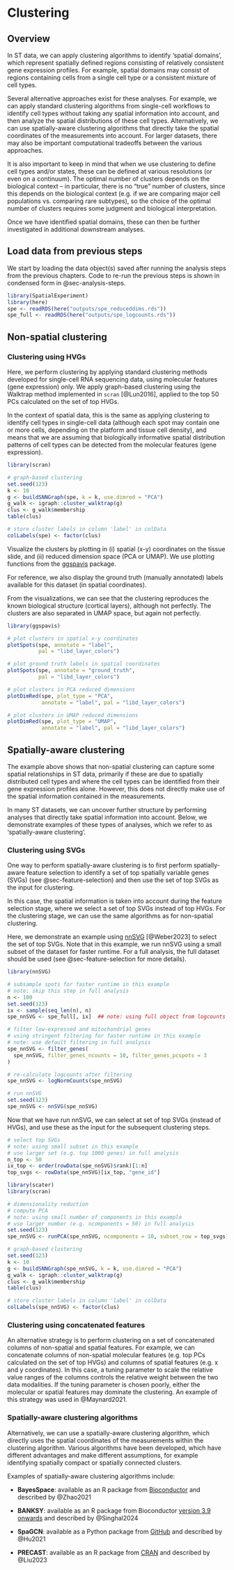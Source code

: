 # Clustering {#sec-clustering}


## Overview

In ST data, we can apply clustering algorithms to identify 'spatial domains', which represent spatially defined regions consisting of relatively consistent gene expression profiles. For example, spatial domains may consist of regions containing cells from a single cell type or a consistent mixture of cell types.

Several alternative approaches exist for these analyses. For example, we can apply standard clustering algorithms from single-cell workflows to identify cell types without taking any spatial information into account, and then analyze the spatial distributions of these cell types. Alternatively, we can use spatially-aware clustering algorithms that directly take the spatial coordinates of the measurements into account. For larger datasets, there may also be important computational tradeoffs between the various approaches.

It is also important to keep in mind that when we use clustering to define cell types and/or states, these can be defined at various resolutions (or even on a continuum). The optimal number of clusters depends on the biological context -- in particular, there is no "true" number of clusters, since this depends on the biological context (e.g. if we are comparing major cell populations vs. comparing rare subtypes), so the choice of the optimal number of clusters requires some judgment and biological interpretation.

Once we have identified spatial domains, these can then be further investigated in additional downstream analyses.



## Load data from previous steps

We start by loading the data object(s) saved after running the analysis steps from the previous chapters. Code to re-run the previous steps is shown in condensed form in @sec-analysis-steps.

```r
library(SpatialExperiment)
library(here)
spe <- readRDS(here("outputs/spe_reduceddims.rds"))
spe_full <- readRDS(here("outputs/spe_logcounts.rds"))
```



## Non-spatial clustering

### Clustering using HVGs

Here, we perform clustering by applying standard clustering methods developed for single-cell RNA sequencing data, using molecular features (gene expression) only. We apply graph-based clustering using the Walktrap method implemented in `scran` [@Lun2016], applied to the top 50 PCs calculated on the set of top HVGs.

In the context of spatial data, this is the same as applying clustering to identify cell types in single-cell data (although each spot may contain one or more cells, depending on the platform and tissue cell density), and means that we are assuming that biologically informative spatial distribution patterns of cell types can be detected from the molecular features (gene expression).

```r
library(scran)
```

```r
# graph-based clustering
set.seed(123)
k <- 10
g <- buildSNNGraph(spe, k = k, use.dimred = "PCA")
g_walk <- igraph::cluster_walktrap(g)
clus <- g_walk$membership
table(clus)

# store cluster labels in column 'label' in colData
colLabels(spe) <- factor(clus)
```


Visualize the clusters by plotting in (i) spatial (x-y) coordinates on the tissue slide, and (ii) reduced dimension space (PCA or UMAP). We use plotting functions from the [ggspavis](https://bioconductor.org/packages/ggspavis) package.

For reference, we also display the ground truth (manually annotated) labels available for this dataset (in spatial coordinates).

From the visualizations, we can see that the clustering reproduces the known biological structure (cortical layers), although not perfectly. The clusters are also separated in UMAP space, but again not perfectly.

```r
library(ggspavis)
```

```r
# plot clusters in spatial x-y coordinates
plotSpots(spe, annotate = "label", 
          pal = "libd_layer_colors")

# plot ground truth labels in spatial coordinates
plotSpots(spe, annotate = "ground_truth", 
          pal = "libd_layer_colors")
```

```r
# plot clusters in PCA reduced dimensions
plotDimRed(spe, plot_type = "PCA", 
           annotate = "label", pal = "libd_layer_colors")

# plot clusters in UMAP reduced dimensions
plotDimRed(spe, plot_type = "UMAP", 
           annotate = "label", pal = "libd_layer_colors")
```



## Spatially-aware clustering

The example above shows that non-spatial clustering can capture some spatial relationships in ST data, primarily if these are due to spatially distributed cell types and where the cell types can be identified from their gene expression profiles alone. However, this does not directly make use of the spatial information contained in the measurements.

In many ST datasets, we can uncover further structure by performing analyses that directly take spatial information into account. Below, we demonstrate examples of these types of analyses, which we refer to as 'spatially-aware clustering'.


### Clustering using SVGs

One way to perform spatially-aware clustering is to first perform spatially-aware feature selection to identify a set of top spatially variable genes (SVGs) (see @sec-feature-selection) and then use the set of top SVGs as the input for clustering.

In this case, the spatial information is taken into account during the feature selection stage, where we select a set of top SVGs instead of top HVGs. For the clustering stage, we can use the same algorithms as for non-spatial clustering.

Here, we demonstrate an example using [nnSVG](https://bioconductor.org/packages/nnSVG) [@Weber2023] to select the set of top SVGs. Note that in this example, we run nnSVG using a small subset of the dataset for faster runtime. For a full analysis, the full dataset should be used (see @sec-feature-selection for more details).

```r
library(nnSVG)
```

```r
# subsample spots for faster runtime in this example
# note: skip this step in full analysis
n <- 100
set.seed(123)
ix <- sample(seq_len(n), n)
spe_nnSVG <- spe_full[, ix]  ## note: using full object from logcounts step

# filter low-expressed and mitochondrial genes
# using stringent filtering for faster runtime in this example
# note: use default filtering in full analysis
spe_nnSVG <- filter_genes(
  spe_nnSVG, filter_genes_ncounts = 10, filter_genes_pcspots = 3
)

# re-calculate logcounts after filtering
spe_nnSVG <- logNormCounts(spe_nnSVG)
```

```r
# run nnSVG
set.seed(123)
spe_nnSVG <- nnSVG(spe_nnSVG)
```


Now that we have run nnSVG, we can select at set of top SVGs (instead of HVGs), and use these as the input for the subsequent clustering steps.

```r
# select top SVGs
# note: using small subset in this example
# use larger set (e.g. top 1000 genes) in full analysis
n_top <- 50
ix_top <- order(rowData(spe_nnSVG)$rank)[1:n]
top_svgs <- rowData(spe_nnSVG)[ix_top, "gene_id"]
```

```r
library(scater)
library(scran)
```

```r
# dimensionality reduction
# compute PCA
# note: using small number of components in this example
# use larger number (e.g. ncomponents = 50) in full analysis
set.seed(123)
spe_nnSVG <- runPCA(spe_nnSVG, ncomponents = 10, subset_row = top_svgs)
```

```r
# graph-based clustering
set.seed(123)
k <- 10
g <- buildSNNGraph(spe_nnSVG, k = k, use.dimred = "PCA")
g_walk <- igraph::cluster_walktrap(g)
clus <- g_walk$membership
table(clus)

# store cluster labels in column 'label' in colData
colLabels(spe_nnSVG) <- factor(clus)
```


### Clustering using concatenated features

An alternative strategy is to perform clustering on a set of concatenated columns of non-spatial and spatial features. For example, we can concatenate columns of non-spatial molecular features (e.g. top PCs calculated on the set of top HVGs) and columns of spatial features (e.g. x and y coordinates). In this case, a tuning parameter to scale the relative value ranges of the columns controls the relative weight between the two data modalities. If the tuning parameter is chosen poorly, either the molecular or spatial features may dominate the clustering. An example of this strategy was used in @Maynard2021.


### Spatially-aware clustering algorithms

Alternatively, we can use a spatially-aware clustering algorithm, which directly uses the spatial coordinates of the measurements within the clustering algorithm. Various algorithms have been developed, which have different advantages and make different assumptions, for example identifying spatially compact or spatially connected clusters.

Examples of spatially-aware clustering algorithms include:

- **BayesSpace**: available as an R package from [Bioconductor](https://bioconductor.org/packages/BayesSpace) and described by @Zhao2021

- **BANKSY**: available as an R package from Bioconductor [version 3.9 onwards](https://bioconductor.org/packages/devel/bioc/html/Banksy.html) and described by @Singhal2024

- **SpaGCN**: available as a Python package from [GitHub](https://github.com/jianhuupenn/SpaGCN) and described by @Hu2021

- **PRECAST**: available as an R package from [CRAN](https://cran.r-project.org/package=PRECAST) and described by @Liu2023
